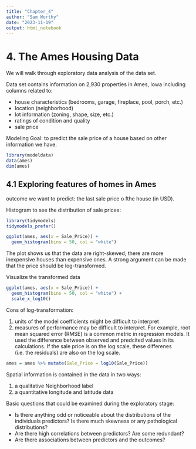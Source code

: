 ```yaml
---
title: "Chapter_4"
author: "Sam Worthy"
date: "2023-11-19"
output: html_notebook
---
```


# 4. The Ames Housing Data

We will walk through exploratory data analysis of the data set.

Data set contains information on 2,930 properties in Ames, Iowa including columns related to:

* house characteristics (bedrooms, garage, fireplace, pool, porch, etc.)
* location (neighborhood)
* lot information (zoning, shape, size, etc.)
* ratings of condition and quality
* sale price

Modeling Goal: to predict the sale price of a house based on other information we have.

```r
library(modeldata)
data(ames)
dim(ames)
```

## 4.1 Exploring features of homes in Ames

outcome we want to predict: the last sale price o fthe house (in USD). 

Histogram to see the distribution of sale prices:

```r
library(tidymodels)
tidymodels_prefer()

ggplot(ames, aes(x = Sale_Price)) +
  geom_histogram(bins = 50, col = "white")
```

The plot shows us that the data are right-skewed; there are more inexpensive houses than expensive ones. A strong argument can be made that the price should be log-transformed. 

Visualize the transformed data

```r
ggplot(ames, aes(x = Sale_Price)) +
  geom_histogram(bins = 50, col = "white") +
  scale_x_log10()
```

Cons of log-transformation:

1. units of the model coefficients might be difficult to interpret
2. measures of performance may be difficult to interpret. For example, root mean squared error (RMSE) is a common metric in regression models. It used the difference between observed and predcited values in its calculations. If the sale price is on the log scale, these differenes (i.e. the residuals) are also on the log scale. 

```r
ames = ames %>% mutate(Sale_Price = log10(Sale_Price))
```

Spatial information is contained in the data in two ways:

1. a qualitative Neighborhood label
2. a quantitative longitude and latitude data

Basic questions that could be examined during the exploratory stage:

* Is there anything odd or noticeable about the distributions of the individuals predictors? Is there much skewness or any pathological distributions?
* Are there high correlations between predictors? Are some redundant?
* Are there associations between predictors and the outcomes?



